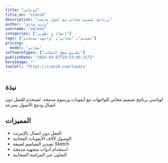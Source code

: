 ---
title: "لوناسي"
title_en: "icons8"
description: "برنامج تصميم مجاني مع أصول مدمجة"
author: "وليد صادق"
username: "waleed"
categories: ["إنشاء و تطوير"]
tags: ["تصميم", "مجاني", "واجهة-مستخدم"]
pricing:
  model: "مجاني"
softwareTypes: ["تطبيق سطح المكتب"]
publishDate: "2025-04-07T20:53:00.317Z"
heroImage: ""
toolUrl: "https://icons8.com/lunacy"
---
## نبذة
لوناسي برنامج تصميم مجاني للواجهات مع أيقونات ورسوم مدمجة. تُستخدم للعمل دون اتصال ودمج الأصول بسرعة.

## المميزات
- العمل دون اتصال بالإنترنت
- الوصول لآلاف الأيقونات المجانية
- تصدير التصاميم لصيغة Sketch
- استخدام أدوات متجهية مدمجة
- التعاون عبر المزامنة السحابية